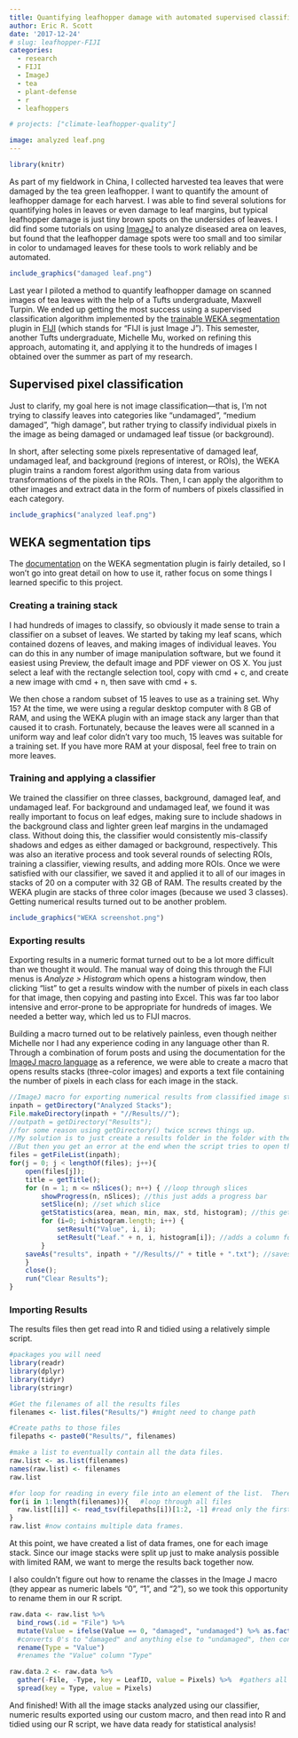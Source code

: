 ```yaml
---
title: Quantifying leafhopper damage with automated supervised classification
author: Eric R. Scott
date: '2017-12-24'
# slug: leafhopper-FIJI
categories:
  - research
  - FIJI
  - ImageJ
  - tea
  - plant-defense
  - r
  - leafhoppers

# projects: ["climate-leafhopper-quality"]

image: analyzed leaf.png
---
```


```r
library(knitr)
```

As part of my fieldwork in China, I collected harvested tea leaves that were damaged by the tea green leafhopper.
I want to quantify the amount of leafhopper damage for each harvest.
I was able to find several solutions for quantifying holes in leaves or even damage to leaf margins, but typical leafhopper damage is just tiny brown spots on the undersides of leaves.
I did find some tutorials on using [ImageJ](http://imagej.net/Welcome) to analyze diseased area on leaves, but found that the leafhopper damage spots were too small and too similar in color to undamaged leaves for these tools to work reliably and be automated.

```r
include_graphics("damaged leaf.png")

```

Last year I piloted a method to quantify leafhopper damage on scanned images of tea leaves with the help of a Tufts undergraduate, Maxwell Turpin.
We ended up getting the most success using a supervised classification algorithm implemented by the [trainable WEKA segmentation](https://imagej.net/Trainable_Weka_Segmentation) plugin in [FIJI](https://fiji.sc/) (which stands for "FIJI is just Image J").
This semester, another Tufts undergraduate, Michelle Mu, worked on refining this approach, automating it, and applying it to the hundreds of images I obtained over the summer as part of my research.

## Supervised pixel classification

Just to clarify, my goal here is not image classification---that is, I'm not trying to classify leaves into categories like "undamaged", "medium damaged", "high damage", but rather trying to classify individual pixels in the image as being damaged or undamaged leaf tissue (or background).

In short, after selecting some pixels representative of damaged leaf, undamaged leaf, and background (regions of interest, or ROIs), the WEKA plugin trains a random forest algorithm using data from various transformations of the pixels in the ROIs.
Then, I can apply the algorithm to other images and extract data in the form of numbers of pixels classified in each category.

```r
include_graphics("analyzed leaf.png")

```

## WEKA segmentation tips

The [documentation](https://imagej.net/Trainable_Weka_Segmentation) on the WEKA segmentation plugin is fairly detailed, so I won't go into great detail on how to use it, rather focus on some things I learned specific to this project.

### Creating a training stack

I had hundreds of images to classify, so obviously it made sense to train a classifier on a subset of leaves.
We started by taking my leaf scans, which contained dozens of leaves, and making images of individual leaves.
You can do this in any number of image manipulation software, but we found it easiest using Preview, the default image and PDF viewer on OS X. You just select a leaf with the rectangle selection tool, copy with cmd + c, and create a new image with cmd + n, then save with cmd + s.

We then chose a random subset of 15 leaves to use as a training set.
Why 15?
At the time, we were using a regular desktop computer with 8 GB of RAM, and using the WEKA plugin with an image stack any larger than that caused it to crash.
Fortunately, because the leaves were all scanned in a uniform way and leaf color didn't vary too much, 15 leaves was suitable for a training set.
If you have more RAM at your disposal, feel free to train on more leaves.

### Training and applying a classifier

We trained the classifier on three classes, background, damaged leaf, and undamaged leaf.
For background and undamaged leaf, we found it was really important to focus on leaf edges, making sure to include shadows in the background class and lighter green leaf margins in the undamaged class.
Without doing this, the classifier would consistently mis-classify shadows and edges as either damaged or background, respectively.
This was also an iterative process and took several rounds of selecting ROIs, training a classifier, viewing results, and adding more ROIs.
Once we were satisfied with our classifier, we saved it and applied it to all of our images in stacks of 20 on a computer with 32 GB of RAM.
The results created by the WEKA plugin are stacks of three color images (because we used 3 classes).
Getting numerical results turned out to be another problem.

```r
include_graphics("WEKA screenshot.png")
```

### Exporting results

Exporting results in a numeric format turned out to be a lot more difficult than we thought it would.
The manual way of doing this through the FIJI menus is *Analyze \> Histogram* which opens a histogram window, then clicking "list" to get a results window with the number of pixels in each class for that image, then copying and pasting into Excel.
This was far too labor intensive and error-prone to be appropriate for hundreds of images.
We needed a better way, which led us to FIJI macros.

Building a macro turned out to be relatively painless, even though neither Michelle nor I had any experience coding in any language other than R.
Through a combination of forum posts and using the documentation for the [ImageJ macro language](http://imagej.net/developer/macro/functions.html) as a reference, we were able to create a macro that opens results stacks (three-color images) and exports a text file containing the number of pixels in each class for each image in the stack.

``` javascript
//ImageJ macro for exporting numerical results from classified image stacks
inpath = getDirectory("Analyzed Stacks");
File.makeDirectory(inpath + "//Results//");
//outpath = getDirectory("Results");
//for some reason using getDirectory() twice screws things up.
//My solution is to just create a results folder in the folder with the analyzed stacks
//But then you get an error at the end when the script tries to open that folder.
files = getFileList(inpath);
for(j = 0; j < lengthOf(files); j++){
    open(files[j]);
    title = getTitle();
    for (n = 1; n <= nSlices(); n++) { //loop through slices
        showProgress(n, nSlices); //this just adds a progress bar
        setSlice(n); //set which slice
        getStatistics(area, mean, min, max, std, histogram); //this gets the number of pixels
        for (i=0; i<histogram.length; i++) {
            setResult("Value", i, i);
            setResult("Leaf." + n, i, histogram[i]); //adds a column for each slice called "Count[slicenumber]"
        }   
    saveAs("results", inpath + "//Results//" + title + ".txt"); //saves results table as text file
    }
    close();
    run("Clear Results");
}
```

### Importing Results

The results files then get read into R and tidied using a relatively simple script.

```r
#packages you will need
library(readr)
library(dplyr)
library(tidyr)
library(stringr)

#Get the filenames of all the results files
filenames <- list.files("Results/") #might need to change path

#Create paths to those files
filepaths <- paste0("Results/", filenames)

#make a list to eventually contain all the data files.  
raw.list <- as.list(filenames)
names(raw.list) <- filenames
raw.list

#for loop for reading in every file into an element of the list.  There is probably a faster way to do this with purrr::map
for(i in 1:length(filenames)){   #loop through all files
  raw.list[[i]] <- read_tsv(filepaths[i])[1:2, -1] #read only the first two rows and NOT the first column into the list
}
raw.list #now contains multiple data frames.
```

At this point, we have created a list of data frames, one for each image stack.
Since our image stacks were split up just to make analysis possible with limited RAM, we want to merge the results back together now.

I also couldn't figure out how to rename the classes in the Image J macro (they appear as numeric labels "0", "1", and "2"), so we took this opportunity to rename them in our R script.

```r
raw.data <- raw.list %>%
  bind_rows(.id = "File") %>% 
  mutate(Value = ifelse(Value == 0, "damaged", "undamaged") %>% as.factor()) %>% 
  #converts 0's to "damaged" and anything else to "undamaged", then converts Value to a factor
  rename(Type = "Value")
  #renames the "Value" column "Type"

raw.data.2 <- raw.data %>% 
  gather(-File, -Type, key = LeafID, value = Pixels) %>%  #gathers all the data into three columns
  spread(key = Type, value = Pixels)
```

And finished!
With all the image stacks analyzed using our classifier, numeric results exported using our custom macro, and then read into R and tidied using our R script, we have data ready for statistical analysis!

